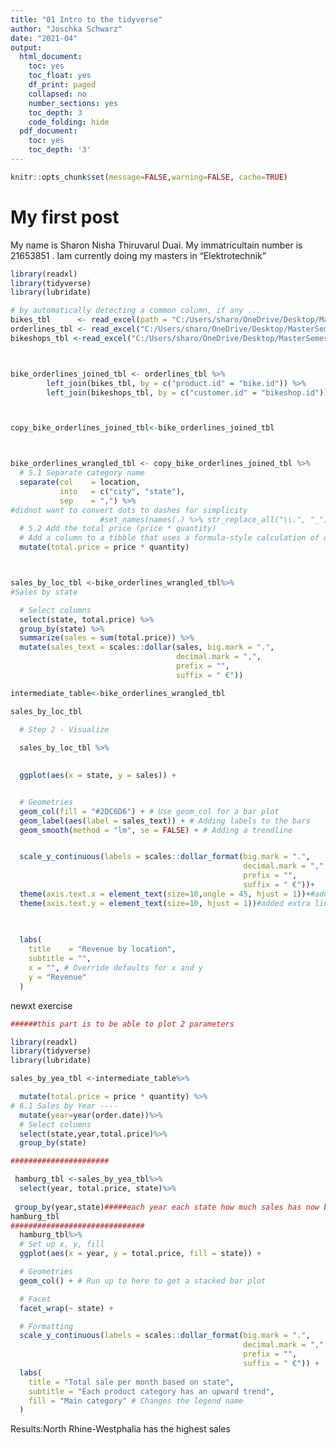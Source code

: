 ```yaml
---
title: "01 Intro to the tidyverse"
author: "Joschka Schwarz"
date: "2021-04"
output:
  html_document:
    toc: yes
    toc_float: yes
    df_print: paged
    collapsed: no
    number_sections: yes
    toc_depth: 3
    code_folding: hide
  pdf_document:
    toc: yes
    toc_depth: '3'
---
```


```r
knitr::opts_chunk$set(message=FALSE,warning=FALSE, cache=TRUE)
```



# My first post

My name is Sharon Nisha Thiruvarul Duai.
My immatricultain number is 21653851 .
Iam currently doing my masters in "Elektrotechnik"



```r

library(readxl)
library(tidyverse)
library(lubridate)

# by automatically detecting a common column, if any ...
bikes_tbl      <- read_excel(path = "C:/Users/sharo/OneDrive/Desktop/MasterSemester2/datasciencebasics/Rtasks_ds_basics-master/ds_basics-Sharon-Nisha/00_data/ds_data/ds_data/01_bike_sales/01_raw_data/bikes.xlsx")
orderlines_tbl <- read_excel("C:/Users/sharo/OneDrive/Desktop/MasterSemester2/datasciencebasics/Rtasks_ds_basics-master/ds_basics-Sharon-Nisha/00_data/ds_data/ds_data/01_bike_sales/01_raw_data/orderlines.xlsx")
bikeshops_tbl <-read_excel("C:/Users/sharo/OneDrive/Desktop/MasterSemester2/datasciencebasics/Rtasks_ds_basics-master/ds_basics-Sharon-Nisha/00_data/ds_data/ds_data/01_bike_sales/01_raw_data/bikeshops.xlsx")



bike_orderlines_joined_tbl <- orderlines_tbl %>%
        left_join(bikes_tbl, by = c("product.id" = "bike.id")) %>%
        left_join(bikeshops_tbl, by = c("customer.id" = "bikeshop.id"))



copy_bike_orderlines_joined_tbl<-bike_orderlines_joined_tbl



bike_orderlines_wrangled_tbl <- copy_bike_orderlines_joined_tbl %>%
  # 5.1 Separate category name
  separate(col    = location,
           into   = c("city", "state"),
           sep    = ",") %>%
#didnot want to convert dots to dashes for simplicity
                    #set_names(names(.) %>% str_replace_all("\\.", "_"))
  # 5.2 Add the total price (price * quantity) 
  # Add a column to a tibble that uses a formula-style calculation of other columns
  mutate(total.price = price * quantity)



sales_by_loc_tbl <-bike_orderlines_wrangled_tbl%>%
#Sales by state 

  # Select columns
  select(state, total.price) %>% 
  group_by(state) %>% 
  summarize(sales = sum(total.price)) %>%
  mutate(sales_text = scales::dollar(sales, big.mark = ".", 
                                     decimal.mark = ",", 
                                     prefix = "", 
                                     suffix = " €"))

intermediate_table<-bike_orderlines_wrangled_tbl

sales_by_loc_tbl
```
```r

  # Step 2 - Visualize
 
  sales_by_loc_tbl %>%
  

  ggplot(aes(x = state, y = sales)) +


  # Geometries
  geom_col(fill = "#2DC6D6") + # Use geom_col for a bar plot
  geom_label(aes(label = sales_text)) + # Adding labels to the bars
  geom_smooth(method = "lm", se = FALSE) + # Adding a trendline


  scale_y_continuous(labels = scales::dollar_format(big.mark = ".", 
                                                    decimal.mark = ",", 
                                                    prefix = "", 
                                                    suffix = " €"))+
  theme(axis.text.x = element_text(size=10,angle = 45, hjust = 1))+#added size of x text and angled
  theme(axis.text.y = element_text(size=10, hjust = 1))#added extra line for y text size incrementno need of angle
  

  
  labs(
    title    = "Revenue by location",
    subtitle = "",
    x = "", # Override defaults for x and y
    y = "Revenue"
  )
```



newxt exercise

```r
######this part is to be able to plot 2 parameters

library(readxl)
library(tidyverse)
library(lubridate)

sales_by_yea_tbl <-intermediate_table%>% 

  mutate(total.price = price * quantity) %>%
# 6.1 Sales by Year ----
  mutate(year=year(order.date))%>%
  # Select columns
  select(state,year,total.price)%>% 
  group_by(state) 

######################

 hamburg_tbl <-sales_by_yea_tbl%>%
  select(year, total.price, state)%>%
 
 group_by(year,state)#####each year each state how much sales has now been grouped
hamburg_tbl
##############################
  hamburg_tbl%>%
  # Set up x, y, fill
  ggplot(aes(x = year, y = total.price, fill = state)) +

  # Geometries
  geom_col() + # Run up to here to get a stacked bar plot

  # Facet
  facet_wrap(~ state) +

  # Formatting
  scale_y_continuous(labels = scales::dollar_format(big.mark = ".", 
                                                    decimal.mark = ",", 
                                                    prefix = "", 
                                                    suffix = " €")) +
  labs(
    title = "Total sale per month based on state",
    subtitle = "Each product category has an upward trend",
    fill = "Main category" # Changes the legend name
  )


```

Results:North Rhine-Westphalia has the highest sales


